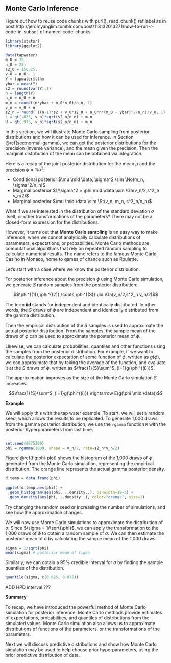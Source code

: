 ## Monte Carlo Inference  {#sec:NG-MC}

Figure out how to reuse code chunks with purl(), read_chunk() ref.label as in post http://jeromyanglim.tumblr.com/post/113132013271/how-to-run-r-code-in-subset-of-named-code-chunks


```r
library(statsr)
library(ggplot2)
```


```r
data(tapwater)
m_0 = 35; 
n_0 = 25; 
s2_0 = 156.25;
v_0 = n_0 - 1
Y = tapwater$tthm
ybar = mean(Y)
s2 = round(var(Y),1)
n = length(Y)
n_n = n_0 + n
m_n = round((n*ybar + n_0*m_0)/n_n, 1)
v_n = v_0 + n
s2_n = round( ((n-1)*s2 + v_0*s2_0 + n_0*n*(m_0 - ybar)^2/n_n)/v_n, 1)
L = qt(.025, v_n)*sqrt(s2_n/n_n) + m_n
U = qt(.975, v_n)*sqrt(s2_n/n_n) + m_n
```


In this section, we will illustrate Monte Carlo sampling from posterior distributions and how it can be used for inference. In Section \@ref(sec:normal-gamma), we can get the posterior distributions for the precision (inverse variance), and the mean given the precision. Then the marginal distribution of the mean can be obtained via integration.

Here is a recap of the joint posterior distribution for the mean $\mu$ and the precision $\phi = 1/\sigma^2$:

* Conditional posterior $\mu \mid \data, \sigma^2  \sim  \No(m_n, \sigma^2/n_n)$
* Marginal posterior $1/\sigma^2 = \phi \mid \data   \sim   \Ga(v_n/2,s^2_n v_n/2)$
* Marginal posterior $\mu \mid \data \sim \St(v_n, m_n, s^2_n/n_n)$

What if we are interested in the distribution of the standard deviation $\sigma$ itself, or other transformations of the parameters? There may not be a closed-form expression for the distributions.

However, it turns out that **Monte Carlo sampling** is an easy way to make inference, when we cannot analytically calculate distributions of parameters, expectations, or probabilities. Monte Carlo methods are computational algorithms that rely on repeated random sampling to calculate numerical results. The name refers to the famous Monte Carlo Casino in Monaco, home to games of chance such as Roulette.

Let's start with a case where we know the posterior distribution.


For posterior inference about the precision $\phi$ using Monte Carlo simulation, we generate $S$ random samples from the posterior distribution:

$$\phi^{(1)},\phi^{(2)},\cdots,\phi^{(S)} \iid \Ga(v_n/2,s^2_n v_n/2)$$

The term **iid** stands for **i**ndependent and **i**dentically **d**istributed. In other words, the $S$ draws of $\phi$ are independent and identically distributed from the gamma distribution.

Then the empirical distribution of the $S$ samples is used to approximate the actual posterior distribution. From the samples, the sample mean of the draws of $\phi$ can be used to approximate the posterior mean of $\phi$.

Likewise, we can calculate probabilities, quantiles and other functions using the samples from the posterior distribution. For example, if we want to calculate the posterior expectation of some function of $\phi$, written as $g(\phi)$, we can approximate that by taking the average of the function, and evaluate it at the $S$ draws of $\phi$, written as $\frac{1}{S}\sum^S_{i=1}g(\phi^{(i)})$.

The approximation improves as the size of the Monte Carlo simulation $S$ increases.

$$\frac{1}{S}\sum^S_{i=1}g(\phi^{(i)}) \rightarrow E(g(\phi \mid \data))$$

**Example**

We will apply this with the tap water example. To start, we will set a random seed, which allows the results to be replicated. To generate 1,000 draws from the gamma posterior distribution, we use the `rgamma` function `R` with the posterior hyperparameters from last time.

```r

```

```r
set.seed(8675309)
phi = rgamma(1000, shape = v_n/2, rate=s2_n*v_n/2)
```

Figure \@ref(fig:phi-plot) shows the histogram of the 1,000 draws of $\phi$ generated from the Monte Carlo simulation, representing the empirical distribution. The orange line represents the actual gamma posterior density.

```r
d.temp = data.frame(phi)

ggplot(d.temp,aes(phi)) +
  geom_histogram(aes(phi, ..density..), binwidth=1e-5) +
  geom_density(aes(phi, ..density..), color="orange", size=2)
```

Try changing the random seed or increasing the number of simulations, and see how the approximation changes.

We will now use Monte Carlo simulations to approximate the distribution of $\sigma$. Since $\sigma = 1/\sqrt{\phi}$, we can apply the transformation to the 1,000 draws of $\phi$ to obtain a random sample of $\sigma$. We can then estimate the posterior mean of $\sigma$ by calculating the sample mean of the 1,000 draws.

```r
sigma = 1/sqrt(phi)
mean(sigma) # posterior mean of sigma
```

Similarly, we can obtain a 95% credible interval for $\sigma$ by finding the sample quantiles of the distribution.

```r
quantile(sigma, c(0.025, 0.975))
```

ADD HPD interval ???

**Summary**

To recap, we have introduced the powerful method of Monte Carlo simulation for posterior inference. Monte Carlo methods provide estimates of expectations, probabilities, and quantiles of distributions from the simulated values. Monte Carlo simulation also allows us to approximate distributions of functions of the parameters, or the transformations of the parameters.

Next we will discuss predictive distributions and show how Monte Carlo simulation may be used to help choose prior hyperparameters, using the prior predictive distribution of data.
